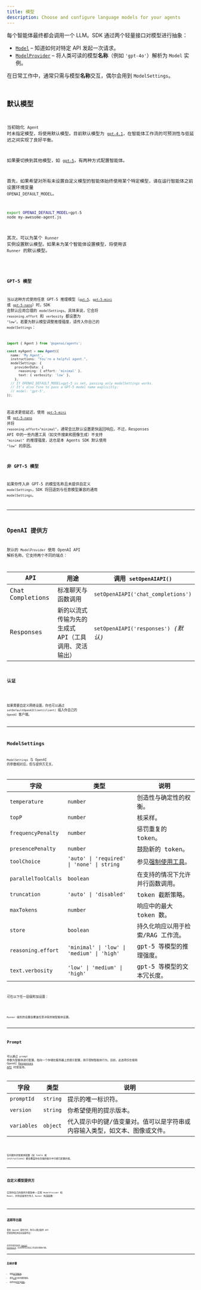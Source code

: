 ```yaml
---
title: 模型
description: Choose and configure language models for your agents
---
```



每个智能体最终都会调用一个 LLM。SDK 通过两个轻量接口对模型进行抽象：

- [`Model`](/openai-agents-js/openai/agents/interfaces/model) – 知道如何对特定 API 发起一次请求。
- [`ModelProvider`](/openai-agents-js/openai/agents/interfaces/modelprovider) – 将人类可读的模型**名称**（例如 `'gpt‑4o'`）解析为 `Model` 实例。

在日常工作中，通常只需与模型**名称**交互，偶尔会用到 `ModelSettings`。

<Code
  lang="typescript"
  code={agentWithModelExample}
  title="为每个智能体指定模型"
/>

## 默认模型

当初始化 `Agent` 时未指定模型，将使用默认模型。目前默认模型为 [`gpt-4.1`](https://platform.openai.com/docs/models/gpt-4.1)，在智能体工作流的可预测性与低延迟之间实现了良好平衡。

如果要切换到其他模型，如 [`gpt-5`](https://platform.openai.com/docs/models/gpt-5)，有两种方式配置智能体。

首先，如果希望对所有未设置自定义模型的智能体始终使用某个特定模型，请在运行智能体之前设置环境变量 `OPENAI_DEFAULT_MODEL`。

```bash
export OPENAI_DEFAULT_MODEL=gpt-5
node my-awesome-agent.js
```

其次，可以为某个 `Runner` 实例设置默认模型。如果未为某个智能体设置模型，将使用该 `Runner` 的默认模型。

<Code
  lang="typescript"
  code={runnerWithModelExample}
  title="为 Runner 设置默认模型"
/>

### GPT-5 模型

当以这种方式使用任意 GPT-5 推理模型（[`gpt-5`](https://platform.openai.com/docs/models/gpt-5)、[`gpt-5-mini`](https://platform.openai.com/docs/models/gpt-5-mini) 或 [`gpt-5-nano`](https://platform.openai.com/docs/models/gpt-5-nano)）时，SDK 会默认应用合理的 `modelSettings`。具体来说，它会将 `reasoning.effort` 和 `verbosity` 都设置为 `"low"`。若要为默认模型调整推理强度，请传入你自己的 `modelSettings`：

```ts
import { Agent } from '@openai/agents';

const myAgent = new Agent({
  name: 'My Agent',
  instructions: "You're a helpful agent.",
  modelSettings: {
    providerData: {
      reasoning: { effort: 'minimal' },
      text: { verbosity: 'low' },
    },
  // If OPENAI_DEFAULT_MODEL=gpt-5 is set, passing only modelSettings works.
  // It's also fine to pass a GPT-5 model name explicitly:
  // model: 'gpt-5',
});
```

若追求更低延迟，使用 [`gpt-5-mini`](https://platform.openai.com/docs/models/gpt-5-mini) 或 [`gpt-5-nano`](https://platform.openai.com/docs/models/gpt-5-nano) 并将 `reasoning.effort="minimal"`，通常会比默认设置更快返回响应。不过，Responses API 中的一些内置工具（如文件搜索和图像生成）不支持 `"minimal"` 的推理强度，这也是本 Agents SDK 默认使用 `"low"` 的原因。

### 非 GPT-5 模型

如果你传入非 GPT-5 的模型名称且未提供自定义 `modelSettings`，SDK 将回退到与任意模型兼容的通用 `modelSettings`。

---

## OpenAI 提供方

默认的 `ModelProvider` 使用 OpenAI API 解析名称。它支持两个不同的端点：

| API              | 用途                                                 | 调用 `setOpenAIAPI()`                |
| ---------------- | ---------------------------------------------------- | ------------------------------------ |
| Chat Completions | 标准聊天与函数调用                                   | `setOpenAIAPI('chat_completions')`   |
| Responses        | 新的以流式传输为先的生成式 API（工具调用、灵活输出） | `setOpenAIAPI('responses')` _(默认)_ |

### 认证

<Code
  lang="typescript"
  code={setDefaultOpenAIKeyExample}
  title="设置默认 OpenAI 密钥"
/>

如果需要自定义网络设置，你也可以通过 `setDefaultOpenAIClient(client)` 插入你自己的 `OpenAI` 客户端。

---

## ModelSettings

`ModelSettings` 与 OpenAI 的参数相对应，但与提供方无关。

| 字段                | 类型                                       | 说明                                                                      |
| ------------------- | ------------------------------------------ | ------------------------------------------------------------------------- |
| `temperature`       | `number`                                   | 创造性与确定性的权衡。                                                    |
| `topP`              | `number`                                   | 核采样。                                                                  |
| `frequencyPenalty`  | `number`                                   | 惩罚重复的 token。                                                        |
| `presencePenalty`   | `number`                                   | 鼓励新的 token。                                                          |
| `toolChoice`        | `'auto' \| 'required' \| 'none' \| string` | 参见[强制使用工具](/openai-agents-js/zh/guides/agents#forcing-tool-use)。 |
| `parallelToolCalls` | `boolean`                                  | 在支持的情况下允许并行函数调用。                                          |
| `truncation`        | `'auto' \| 'disabled'`                     | token 截断策略。                                                          |
| `maxTokens`         | `number`                                   | 响应中的最大 token 数。                                                   |
| `store`             | `boolean`                                  | 持久化响应以用于检索/RAG 工作流。                                         |
| `reasoning.effort`  | `'minimal' \| 'low' \| 'medium' \| 'high'` | gpt-5 等模型的推理强度。                                                  |
| `text.verbosity`    | `'low' \| 'medium' \| 'high'`              | gpt-5 等模型的文本冗长度。                                                |

可在以下任一层级附加设置：

<Code lang="typescript" code={modelSettingsExample} title="模型设置" />

`Runner` 级别的设置会覆盖任意冲突的按智能体设置。

---

## Prompt

可以通过 `prompt` 参数为智能体进行配置，指向一个存储在服务器上的提示配置，用于控制智能体行为。目前，此选项仅在使用 OpenAI [Responses API](https://platform.openai.com/docs/api-reference/responses) 时受支持。

| 字段        | 类型     | 说明                                                                        |
| ----------- | -------- | --------------------------------------------------------------------------- |
| `promptId`  | `string` | 提示的唯一标识符。                                                          |
| `version`   | `string` | 你希望使用的提示版本。                                                      |
| `variables` | `object` | 代入提示中的键/值变量对。值可以是字符串或内容输入类型，如文本、图像或文件。 |

<Code lang="typescript" code={promptIdExample} title="带有 Prompt 的智能体" />

任何额外的智能体配置（如 tools 或 instructions）都会覆盖你在存储的提示中可能已配置的值。

---

## 自定义模型提供方

实现你自己的提供方很简单——实现 `ModelProvider` 和 `Model`，并将该提供方传入 `Runner` 构造函数：

<Code
  lang="typescript"
  code={modelCustomProviderExample}
  title="最小自定义提供方"
/>

---

## 追踪导出器

使用 OpenAI 提供方时，你可以通过提供 API 密钥选择启用自动追踪导出：

<Code
  lang="typescript"
  code={setTracingExportApiKeyExample}
  title="追踪导出器"
/>

这会将追踪发送到 [OpenAI dashboard](https://platform.openai.com/traces)，在其中你可以检查工作流的完整执行图。

---

## 后续步骤

- 探索[运行智能体](/openai-agents-js/zh/guides/running-agents)。
- 使用[工具](/openai-agents-js/zh/guides/tools)为你的模型赋能。
- 按需添加[护栏](/openai-agents-js/zh/guides/guardrails)或[追踪](/openai-agents-js/zh/guides/tracing)。

